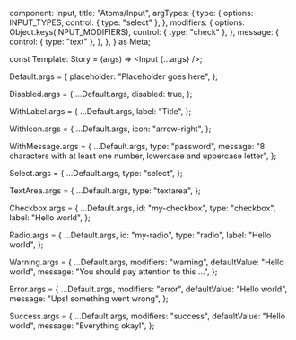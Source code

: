 

  component: Input,
  title: "Atoms/Input",
  argTypes: {
    type: {
      options: INPUT_TYPES,
      control: { type: "select" },
    },
    modifiers: {
      options: Object.keys(INPUT_MODIFIERS),
      control: { type: "check" },
    },
    message: {
      control: { type: "text" },
    },
  },
} as Meta;

const Template: Story<InputProps> = (args) => <Input {...args} />;

Default.args = {
  placeholder: "Placeholder goes here",
};

Disabled.args = {
  ...Default.args,
  disabled: true,
};

WithLabel.args = {
  ...Default.args,
  label: "Title",
};

WithIcon.args = {
  ...Default.args,
  icon: "arrow-right",
};

WithMessage.args = {
  ...Default.args,
  type: "password",
  message:
    "8 characters with at least one number, lowercase and uppercase letter",
};

Select.args = {
  ...Default.args,
  type: "select",
};

TextArea.args = {
  ...Default.args,
  type: "textarea",
};

Checkbox.args = {
  ...Default.args,
  id: "my-checkbox",
  type: "checkbox",
  label: "Hello world",
};

Radio.args = {
  ...Default.args,
  id: "my-radio",
  type: "radio",
  label: "Hello world",
};

Warning.args = {
  ...Default.args,
  modifiers: "warning",
  defaultValue: "Hello world",
  message: "You should pay attention to this ...",
};

Error.args = {
  ...Default.args,
  modifiers: "error",
  defaultValue: "Hello world",
  message: "Ups! something went wrong",
};

Success.args = {
  ...Default.args,
  modifiers: "success",
  defaultValue: "Hello world",
  message: "Everything okay!",
};
